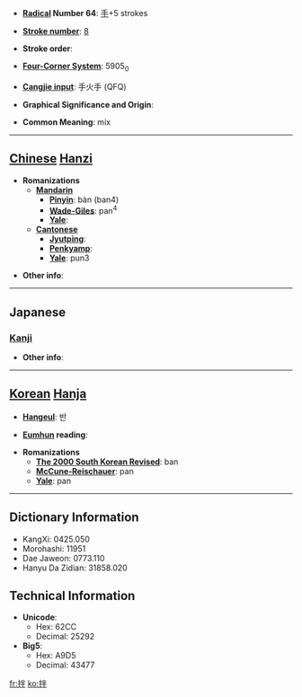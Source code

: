 * '''[[Wiktionary:Chinese radical index| Radical]] Number 64''': [[Wiktionary:Chinese radical index 手|手]]+5 strokes

* '''[[Wiktionary:Chinese total strokes index|Stroke number]]''': [[Wiktionary:Chinese total strokes index 8|8]]

* '''Stroke order''': 

* '''[[Wiktionary:Chinese four corner index|Four-Corner System]]''': 5905<sub>0</sub>

* '''[[Wiktionary:Chinese Cangjie index|Cangjie input]]''': 手火手 (QFQ)

* '''Graphical Significance and Origin''': 

* '''Common Meaning''': mix

----

== [[Chinese]] [[Hanzi]] ==

* '''Romanizations'''
** '''[[Mandarin]]'''
*** '''[[Pinyin]]''': bàn (ban4)
*** '''[[Wade-Giles]]''': pan<sup>4</sup>
*** '''[[Yale]]''': 
** '''[[Cantonese]]'''
*** '''[[Jyutping]]''':
*** '''[[Penkyamp]]''': 
*** '''[[Yale]]''': pun3

* '''Other info''': 

----

==Japanese==
===[[Kanji]]===
{{kanji|on readings=[[はん]] (han)
|kun readings=[[すてる]] (suteru), [[わる]] (waru), [[かきまぜる]] (kakimazeru)
}}

* '''Other info''':  

----

== [[Korean]] [[Hanja]] ==

* '''[[Hangeul]]''': 반

* '''[[Eumhun]] reading''': 

* '''Romanizations'''
** '''[[The 2000 South Korean Revised Romanization|The 2000 South Korean Revised]]''': ban
** '''[[McCune-Reischauer]]''': pan
** '''[[Yale]]''': pan

----

== Dictionary Information ==

* KangXi: 0425.050
* Morohashi: 11951
* Dae Jaweon: 0773.110
* Hanyu Da Zidian: 31858.020

== Technical Information ==

* '''Unicode''':
** Hex: 62CC
** Decimal: 25292
* '''Big5''':
** Hex: A9D5
** Decimal: 43477

[[fr:拌]]
[[ko:拌]]